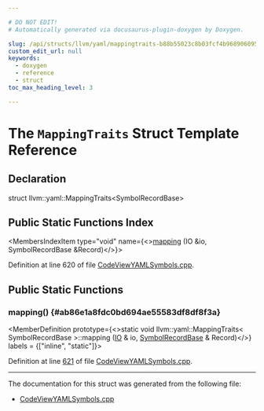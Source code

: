 ```yaml
---

# DO NOT EDIT!
# Automatically generated via docusaurus-plugin-doxygen by Doxygen.

slug: /api/structs/llvm/yaml/mappingtraits-b88b55023c8b03fcf4b9689060954918
custom_edit_url: null
keywords:
  - doxygen
  - reference
  - struct
toc_max_heading_level: 3

---
```





# The `MappingTraits` Struct Template Reference

<DoxygenPage pluginConfig={pluginConfig}>



## Declaration

<CodeBlock>struct llvm::yaml::MappingTraits&lt;SymbolRecordBase&gt;</CodeBlock>

## Public Static Functions Index

<MembersIndex>

<MembersIndexItem
  type="void"
  name={<><a href="#ab86e1a8fdc0bd694ae55583df8df8f3a">mapping</a> (IO &amp;io, SymbolRecordBase &amp;Record)</>}>
</MembersIndexItem>

</MembersIndex>


Definition at line 620 of file <a href="/docs/api/files/lib/lib/objectyaml/codeviewyamlsymbols-cpp">CodeViewYAMLSymbols.cpp</a>.

<SectionDefinition>

## Public Static Functions

### mapping() {#ab86e1a8fdc0bd694ae55583df8df8f3a}

<MemberDefinition
  prototype={<>static void llvm::yaml::MappingTraits&lt; SymbolRecordBase &gt;::mapping (<a href="/docs/api/classes/llvm/yaml/io">IO</a> &amp; io, <a href="/docs/api/structs/llvm/codeviewyaml/detail/symbolrecordbase">SymbolRecordBase</a> &amp; Record)</>}
  labels = {["inline", "static"]}>

Definition at line <a href="/docs/api/files/lib/lib/objectyaml/codeviewyamlsymbols-cpp/#l00621">621</a> of file <a href="/docs/api/files/lib/lib/objectyaml/codeviewyamlsymbols-cpp">CodeViewYAMLSymbols.cpp</a>.
</MemberDefinition>

</SectionDefinition>

<hr/>

The documentation for this struct was generated from the following file:

<ul>
<li><a href="/docs/api/files/lib/lib/objectyaml/codeviewyamlsymbols-cpp">CodeViewYAMLSymbols.cpp</a></li>
</ul>

</DoxygenPage>
